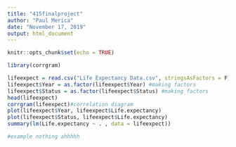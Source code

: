 ```yaml
---
title: "415finalproject"
author: "Paul Merica"
date: "November 17, 2019"
output: html_document
---
```


```r
knitr::opts_chunk$set(echo = TRUE)
```


```r
library(corrgram)

```

```r
lifeexpect = read.csv("Life Expectancy Data.csv", stringsAsFactors = F) #reading in file
lifeexpect$Year = as.factor(lifeexpect$Year) #making factors
lifeexpect$Status = as.factor(lifeexpect$Status) #making factors
head(lifeexpect)
corrgram(lifeexpect)#correlation diagram
plot(lifeexpect$Year, lifeexpect$Life.expectancy)
plot(lifeexpect$Status, lifeexpect$Life.expectancy)
summary(lm(Life.expectancy ~ . , data = lifeexpect))

#example nothing ahhhhh
```


